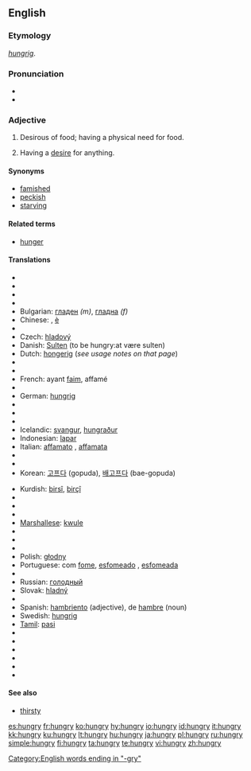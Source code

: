 ==English==

===Etymology===
{{OE.}} ''[[hungrig]]''.

===Pronunciation===
* {{IPA|/hʌngɹiː/}}
* {{audio|en-us-hungry.ogg|Audio (US)}}

===Adjective===
{{en-adj|hungri|er}}

# Desirous of food; having a physical need for food.
# {{figurative}} Having a [[desire]] for anything.

====Synonyms====
*[[famished]]
*[[peckish]]
*[[starving]]

====Related terms====
* [[hunger]]

====Translations====
{{top}}
* {{trreq|Albanian}}
* {{trreq|Arabic}}
* {{trreq|Armenian}}
* {{trreq|Basque}}
* Bulgarian: [[гладен]] ''(m)'', [[гладна]] ''(f)''
* Chinese: {{zh-ts|餓|饿}},  [[è]]
* {{trreq|Croatian}}
* Czech: [[hladový]]
* Danish: [[Sulten]] (to be hungry:at være sulten)
* Dutch: [[hongerig]] (''see usage notes on that page'')
* {{trreq|Esperanto}}
* {{trreq|Estonian}}
* French: ayant [[faim]], affamé
* {{trreq|Georgian}}
* German: [[hungrig]]
* {{trreq|Hebrew}}
* {{trreq|Hindi}}
* {{trreq|Hungarian}}
* Icelandic: [[svangur]], [[hungraður]]
* Indonesian: [[lapar]]
* Italian: [[affamato]] {{m}}, [[affamata]] {{f}}
* {{trreq|Japanese}}
* {{trreq|Khmer}}
* Korean: [[고프다]] (gopuda), [[배고프다]] (bae-gopuda)
{{mid}}
* Kurdish: [[birsî]], [[birçî]]
* {{trreq|Latin}}
* {{trreq|Latvian}}
* {{trreq|Lithuanian}}
* [[Marshallese]]: [[kwule]]
* {{trreq|Mongolian}}
* {{trreq|Norwegian}}
* {{trreq|Persian}}
* Polish: [[głodny]]
* Portuguese: com [[fome]], [[esfomeado]] {{m}}, [[esfomeada]] {{f}}
* {{trreq|Romanian}}
* Russian: [[гoлoдный]]
* Slovak: [[hladný]]
* {{trreq|Slovene}}
* Spanish: [[hambriento]] (adjective), de [[hambre]] (noun)
* Swedish: [[hungrig]]
* [[Tamil]]: [[pasi]]
* {{trreq|Thai}}
* {{trreq|Turkish}}
* {{trreq|Urdu}}
* {{trreq|Vietnamese}}
* {{trreq|Welsh}}
* {{trreq|Yiddish}}
{{bottom}}

====See also====
*[[thirsty]]

[[Category:English words ending in "-gry"]]

[[es:hungry]]
[[fr:hungry]]
[[ko:hungry]]
[[hy:hungry]]
[[io:hungry]]
[[id:hungry]]
[[it:hungry]]
[[kk:hungry]]
[[ku:hungry]]
[[lt:hungry]]
[[hu:hungry]]
[[ja:hungry]]
[[pl:hungry]]
[[ru:hungry]]
[[simple:hungry]]
[[fi:hungry]]
[[ta:hungry]]
[[te:hungry]]
[[vi:hungry]]
[[zh:hungry]]